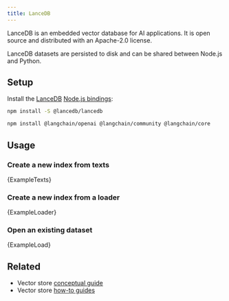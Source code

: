 ```yaml
---
title: LanceDB
---
```


LanceDB is an embedded vector database for AI applications. It is open source and distributed with an Apache-2.0 license.

LanceDB datasets are persisted to disk and can be shared between Node.js and Python.

## Setup

Install the [LanceDB](https://github.com/lancedb/lancedb) [Node.js bindings](https://www.npmjs.com/package/@lancedb/lancedb):

```bash npm2yarn
npm install -S @lancedb/lancedb
```

<IntegrationInstallTooltip></IntegrationInstallTooltip>

```bash npm2yarn
npm install @langchain/openai @langchain/community @langchain/core
```

## Usage

### Create a new index from texts


<CodeBlock language="typescript">{ExampleTexts}</CodeBlock>

### Create a new index from a loader


<CodeBlock language="typescript">{ExampleLoader}</CodeBlock>

### Open an existing dataset


<CodeBlock language="typescript">{ExampleLoad}</CodeBlock>

## Related

- Vector store [conceptual guide](/oss/concepts/#vectorstores)
- Vector store [how-to guides](/oss/how-to/#vectorstores)
